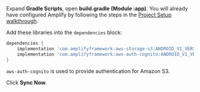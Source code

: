 Expand **Gradle Scripts**, open **build.gradle (Module :app)**. You will already have configured Amplify by following the steps in the [Project Setup walkthrough](/lib-v1/project-setup/create-application).

Add these libraries into the `dependencies` block:
```groovy
dependencies {
    implementation 'com.amplifyframework:aws-storage-s3:ANDROID_V1_VERSION'
    implementation 'com.amplifyframework:aws-auth-cognito:ANDROID_V1_VERSION'
}
```

`aws-auth-cognito` is used to provide authentication for Amazon S3.

Click **Sync Now**.

